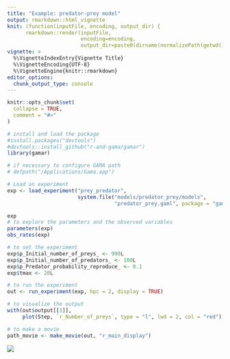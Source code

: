 ```yaml
---
title: "Example: predator-prey model"
output: rmarkdown::html_vignette
knit: (function(inputFile, encoding, output_dir) { 
      rmarkdown::render(inputFile,
                        encoding=encoding, 
                        output_dir=paste0(dirname(normalizePath(getwd())), "/inst/doc"))})
vignette: >
  %\VignetteIndexEntry{Vignette Title}
  %\VignetteEncoding{UTF-8}
  %\VignetteEngine{knitr::rmarkdown}
editor_options: 
  chunk_output_type: console
---
```


```r
knitr::opts_chunk$set(
  collapse = TRUE,
  comment = "#>"
)
```

```r
# install and load the package
#install.packages("devtools")
#devtools::install_github("r-and-gama/gamar")
library(gamar)

# if necessary to configure GAMA path
# defpath("/Applications/Gama.app")
```

```r
# Load an experiment
exp <- load_experiment("prey_predator",
                       system.file("models/predator_prey/models",
                                   "predator_prey.gaml", package = "gamar"))

exp
# to explore the parameters and the observed variables
parameters(exp)
obs_rates(exp)

```

```r
# to set the experiment
exp$p_Initial_number_of_preys_ <- 990L
exp$p_Initial_number_of_predators_ <- 100L
exp$p_Predator_probability_reproduce_ <- 0.1
exp$tmax <- 20L
```

```r
# to run the experiment
out <- run_experiment(exp, hpc = 2, display = TRUE)

```

```r
# to visualize the output
with(out$output[[1]],
     plot(Step, `r_Number_of_preys`, type = "l", lwd = 2, col = "red"))

# to make a movie
path_movie <- make_movie(out, "r_main_display")
```

![](prey_predator/output/movie/animation_main_display1.gif)

